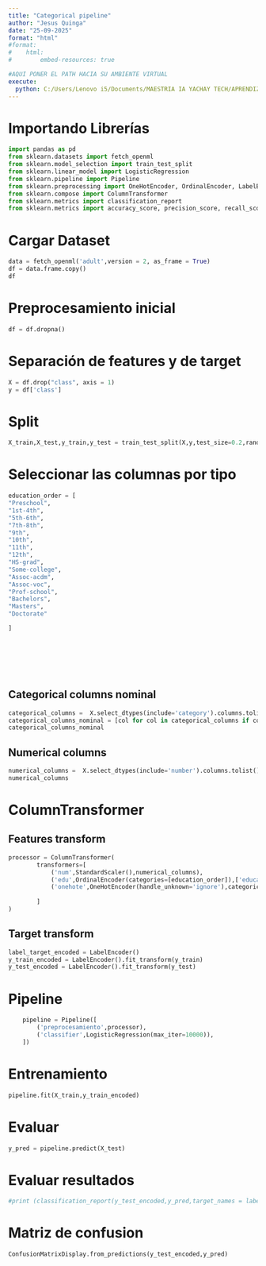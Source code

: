 ```yaml
---
title: "Categorical pipeline"
author: "Jesus Quinga"
date: "25-09-2025"     
format: "html"
#format:
#    html:
#        embed-resources: true

#AQUI PONER EL PATH HACIA SU AMBIENTE VIRTUAL
execute:
  python: C:/Users/Lenovo i5/Documents/MAESTRIA IA YACHAY TECH/APRENDIZAJE DE MAQUINA/SEMANA 1/.venv/Scripts/python.exe
---
```



# Importando Librerías

```python
import pandas as pd
from sklearn.datasets import fetch_openml
from sklearn.model_selection import train_test_split
from sklearn.linear_model import LogisticRegression
from sklearn.pipeline import Pipeline
from sklearn.preprocessing import OneHotEncoder, OrdinalEncoder, LabelEncoder, StandardScaler
from sklearn.compose import ColumnTransformer
from sklearn.metrics import classification_report
from sklearn.metrics import accuracy_score, precision_score, recall_score, f1_score, ConfusionMatrixDisplay
```

# Cargar Dataset


```python
data = fetch_openml('adult',version = 2, as_frame = True)
df = data.frame.copy()
df
```

# Preprocesamiento inicial

```python
df = df.dropna()
```

# Separación de features y de target

```python
X = df.drop("class", axis = 1)
y = df['class']

```

# Split

```python
X_train,X_test,y_train,y_test = train_test_split(X,y,test_size=0.2,random_state=42,stratify=y)


```


# Seleccionar las columnas por tipo


```python
education_order = [
"Preschool",
"1st-4th",
"5th-6th",
"7th-8th",
"9th",
"10th",
"11th",
"12th",
"HS-grad",
"Some-college",
"Assoc-acdm",
"Assoc-voc",
"Prof-school",
"Bachelors",
"Masters",
"Doctorate"

]








```
## Categorical columns nominal

```python
categorical_columns =  X.select_dtypes(include='category').columns.tolist()
categorical_columns_nominal = [col for col in categorical_columns if col != 'education']
categorical_columns_nominal

```

## Numerical columns


```python
numerical_columns =  X.select_dtypes(include='number').columns.tolist()
numerical_columns

```


# ColumnTransformer

## Features transform

```python
processor = ColumnTransformer(
        transformers=[
            ('num',StandardScaler(),numerical_columns),
            ('edu',OrdinalEncoder(categories=[education_order]),['education']),
            ('onehote',OneHotEncoder(handle_unknown='ignore'),categorical_columns_nominal)
    
        ]
)
```

## Target transform


```python
label_target_encoded = LabelEncoder()
y_train_encoded = LabelEncoder().fit_transform(y_train)
y_test_encoded = LabelEncoder().fit_transform(y_test)
```
# Pipeline


```python
    pipeline = Pipeline([
        ('preprocesamiento',processor),
        ('classifier',LogisticRegression(max_iter=10000)), 
    ])
```


# Entrenamiento


```python
pipeline.fit(X_train,y_train_encoded)
```

# Evaluar


```python
y_pred = pipeline.predict(X_test)
```


# Evaluar resultados

```python
#print (classification_report(y_test_encoded,y_pred,target_names = label_target_encoded.classes_))
```

# Matriz de confusion

```python
ConfusionMatrixDisplay.from_predictions(y_test_encoded,y_pred)
```
